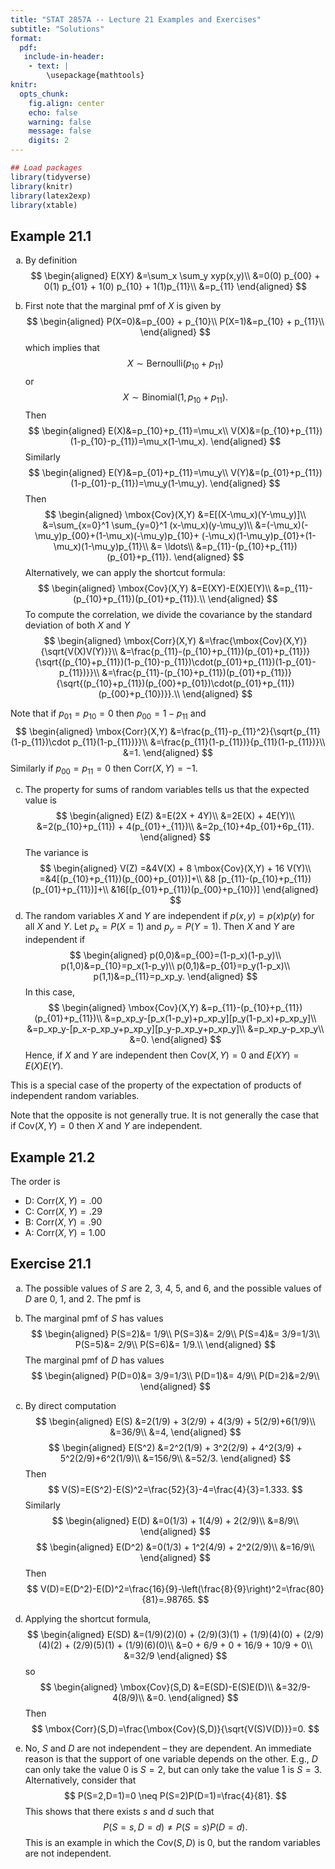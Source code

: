 ---
title: "STAT 2857A -- Lecture 21 Examples and Exercises"
subtitle: "Solutions"
format: 
  pdf: 
   include-in-header: 
    - text: |
        \usepackage{mathtools}
knitr: 
  opts_chunk:
    fig.align: center
    echo: false
    warning: false
    message: false
    digits: 2
---

```{r}
## Load packages
library(tidyverse)
library(knitr)
library(latex2exp)
library(xtable)
```

## Example 21.1

a) By definition
$$
\begin{aligned}
  E(XY)
  &=\sum_x \sum_y xyp(x,y)\\
  &=0(0) p_{00} + 0(1) p_{01} + 1(0) p_{10} + 1(1)p_{11}\\
  &=p_{11}
\end{aligned}
$$

b) First note that the marginal pmf of $X$ is given by
$$
\begin{aligned}
  P(X=0)&=p_{00} + p_{10}\\
  P(X=1)&=p_{10} + p_{11}\\
\end{aligned}
$$
which implies that 
$$
X \sim \mbox{Bernoulli}(p_{10}+p_{11})
$$ 
or 
$$
X \sim \mbox{Binomial}(1,p_{10}+p_{11}).
$$ 
Then
$$
\begin{aligned}
  E(X)&=p_{10}+p_{11}=\mu_x\\
  V(X)&=(p_{10}+p_{11})(1-p_{10}-p_{11})=\mu_x(1-\mu_x).
\end{aligned}
$$
Similarly
$$
\begin{aligned}
  E(Y)&=p_{01}+p_{11}=\mu_y\\
  V(Y)&=(p_{01}+p_{11})(1-p_{01}-p_{11})=\mu_y(1-\mu_y).
\end{aligned}
$$
Then
$$
\begin{aligned}
  \mbox{Cov}(X,Y)
  &=E[(X-\mu_x)(Y-\mu_y)]\\
  &=\sum_{x=0}^1 \sum_{y=0}^1 (x-\mu_x)(y-\mu_y)\\
  &=(-\mu_x)(-\mu_y)p_{00}+(1-\mu_x)(-\mu_y)p_{10}+
    (-\mu_x)(1-\mu_y)p_{01}+(1-\mu_x)(1-\mu_y)p_{11}\\
  &= \ldots\\
  &=p_{11}-(p_{10}+p_{11})(p_{01}+p_{11}).
\end{aligned}
$$
Alternatively, we can apply the shortcut formula:
$$
\begin{aligned}
  \mbox{Cov}(X,Y)
  &=E(XY)-E(X)E(Y)\\
  &=p_{11}-(p_{10}+p_{11})(p_{01}+p_{11}).\\
\end{aligned}
$$
To compute the correlation, we divide the covariance by the standard deviation of both $X$ and $Y$
$$
\begin{aligned}
  \mbox{Corr}(X,Y)
  &=\frac{\mbox{Cov}(X,Y)}{\sqrt{V(X)V(Y)}}\\
  &=\frac{p_{11}-(p_{10}+p_{11})(p_{01}+p_{11})}
    {\sqrt{(p_{10}+p_{11})(1-p_{10}-p_{11})\cdot(p_{01}+p_{11})(1-p_{01}-p_{11})}}\\
  &=\frac{p_{11}-(p_{10}+p_{11})(p_{01}+p_{11})}
    {\sqrt{(p_{10}+p_{11})(p_{00}+p_{01})\cdot(p_{01}+p_{11})(p_{00}+p_{10})}}.\\
\end{aligned}
$$

Note that if $p_{01}=p_{10}=0$ then $p_{00}=1-p_{11}$ and
$$
\begin{aligned}
  \mbox{Corr}(X,Y)
  &=\frac{p_{11}-p_{11}^2}{\sqrt{p_{11}(1-p_{11})\cdot p_{11}(1-p_{11})}}\\
  &=\frac{p_{11}(1-p_{11})}{p_{11}(1-p_{11})}\\
  &=1.
\end{aligned}
$$
Similarly if $p_{00}=p_{11}=0$ then $\mbox{Corr}(X,Y)=-1$.

c) The property for sums of random variables tells us that the expected value is
$$
  \begin{aligned}
    E(Z)
    &=E(2X + 4Y)\\
    &=2E(X) + 4E(Y)\\
    &=2(p_{10}+p_{11}) + 4(p_{01}+_{11})\\
    &=2p_{10}+4p_{01}+6p_{11}.
  \end{aligned}
$$
The variance is
$$
  \begin{aligned}
    V(Z)
    =&4V(X) + 8 \mbox{Cov}(X,Y) + 16 V(Y)\\
    =&4[(p_{10}+p_{11})(p_{00}+p_{01})]+\\
      &8 [p_{11}-(p_{10}+p_{11})(p_{01}+p_{11})]+\\
      &16[(p_{01}+p_{11})(p_{00}+p_{10})]
  \end{aligned}
$$
d) The random variables $X$ and $Y$ are independent if $p(x,y)=p(x)p(y)$ for all $X$ and $Y$. Let $p_x=P(X=1)$ and $p_y=P(Y=1)$. Then $X$ and $Y$ are independent if
$$
\begin{aligned}
  p(0,0)&=p_{00}=(1-p_x)(1-p_y)\\
  p(1,0)&=p_{10}=p_x(1-p_y)\\
  p(0,1)&=p_{01}=p_y(1-p_x)\\
  p(1,1)&=p_{11}=p_xp_y.
\end{aligned}
$$
In this case,
$$
\begin{aligned}
  \mbox{Cov}(X,Y)
  &=p_{11}-(p_{10}+p_{11})(p_{01}+p_{11})\\
  &=p_xp_y-[p_x(1-p_y)+p_xp_y][p_y(1-p_x)+p_xp_y]\\
  &=p_xp_y-[p_x-p_xp_y+p_xp_y][p_y-p_xp_y+p_xp_y]\\
  &=p_xp_y-p_xp_y\\
  &=0.
\end{aligned}
$$
Hence, if $X$ and $Y$ are independent then $\mbox{Cov}(X,Y)=0$ and $E(XY)=E(X)E(Y)$.

This is a special case of the property of the expectation of products of independent random variables.

Note that the opposite is not generally true. It is not generally the case that if $\mbox{Cov}(X,Y)=0$ then $X$ and $Y$ are independent.

## Example 21.2

The order is

- D: $\mbox{Corr}(X,Y)=.00$
- C: $\mbox{Corr}(X,Y)=.29$
- B: $\mbox{Corr}(X,Y)=.90$
- A: $\mbox{Corr}(X,Y)=1.00$

## Exercise 21.1

a) The possible values of $S$ are 2, 3, 4, 5, and 6, and the possible values of $D$ are 0, 1, and 2. The pmf is

\begin{center}
\begin{tabular}{c|ccc}
& \multicolumn{3}{c}{$D$}\\
$S$ & 0 & 1 & 2 \\
\hline
2 & $1/9$ & 0 & 0\\
3 & 0 & $2/9$ & 0\\
4 & $1/9$ & 0 & $2/9$\\
5 & 0 & $2/9$ & 0\\
6 & $1/9$ & 0 & 0\\
\end{tabular}
\end{center}

b) The marginal pmf of $S$ has values
$$
\begin{aligned}
P(S=2)&= 1/9\\
P(S=3)&= 2/9\\
P(S=4)&= 3/9=1/3\\
P(S=5)&= 2/9\\
P(S=6)&= 1/9.\\
\end{aligned}
$$
The marginal pmf of $D$ has values
$$
\begin{aligned}
P(D=0)&= 3/9=1/3\\
P(D=1)&= 4/9\\
P(D=2)&=2/9\\
\end{aligned}
$$
c) By direct computation
$$
\begin{aligned}
E(S)
&=2(1/9) + 3(2/9) + 4(3/9) + 5(2/9)+6(1/9)\\
&=36/9\\
&=4,
\end{aligned}
$$
$$
\begin{aligned}
E(S^2)
&=2^2(1/9) + 3^2(2/9) + 4^2(3/9) + 5^2(2/9)+6^2(1/9)\\
&=156/9\\
&=52/3.
\end{aligned}
$$
Then
$$
V(S)=E(S^2)-E(S)^2=\frac{52}{3}-4=\frac{4}{3}=1.333.
$$
Similarly
$$
\begin{aligned}
E(D)
&=0(1/3) + 1(4/9) + 2(2/9)\\
&=8/9\\
\end{aligned}
$$
$$
\begin{aligned}
E(D^2)
&=0(1/3) + 1^2(4/9) + 2^2(2/9)\\
&=16/9\\
\end{aligned}
$$
Then
$$
V(D)=E(D^2)-E(D)^2=\frac{16}{9}-\left(\frac{8}{9}\right)^2=\frac{80}{81}=.98765.
$$

d) Applying the shortcut formula,
$$
\begin{aligned}
E(SD)
&=(1/9)(2)(0) + (2/9)(3)(1) + (1/9)(4)(0) + (2/9)(4)(2) + (2/9)(5)(1) + (1/9)(6)(0)\\
&=0 + 6/9 + 0 + 16/9 + 10/9 + 0\\
&=32/9
\end{aligned}
$$
so
$$
\begin{aligned}
\mbox{Cov}(S,D)
&=E(SD)-E(S)E(D)\\
&=32/9-4(8/9)\\
&=0.
\end{aligned}
$$
Then
$$
\mbox{Corr}(S,D)=\frac{\mbox{Cov}(S,D)}{\sqrt{V(S)V(D)}}=0.
$$

e) No, $S$ and $D$ are not independent -- they are dependent. An immediate reason is that the support of one variable depends on the other. E.g., $D$ can only take the value $0$ is $S=2$, but can only take the value $1$ is $S=3$. Alternatively, consider that
$$
P(S=2,D=1)=0 \neq P(S=2)P(D=1)=\frac{4}{81}.
$$
This shows that there exists $s$ and $d$ such that
$$
P(S=s,D=d)\neq P(S=s)P(D=d). 
$$
This is an example in which the $\mbox{Cov}(S,D)$ is 0, but the random variables are not independent.
